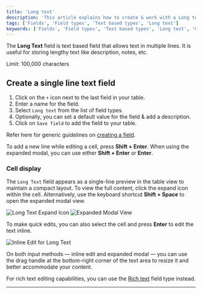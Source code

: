 ```yaml
---
title: 'Long text'
description: 'This article explains how to create & work with a Long text field.'
tags: ['Fields', 'Field types', 'Text based types', 'Long text']
keywords: ['Fields', 'Field types', 'Text based types', 'Long text', 'Create long text field']
---
```



The **Long Text** field is text based field that allows text in multiple lines. It is useful for storing lengthy text like description, notes, etc.

<Callout type="warning">Limit: 100,000 characters</Callout>

## Create a single line text field

1. Click on the `+` icon next to the last field in your table.
2. Enter a name for the field.
3. Select `Long text` from the list of field types.
4. Optionally, you can set a default value for the field & add a description.
5. Click on `Save field` to add the field to your table.

Refer here for generic guidelines on [creating a field](/docs/product-docs/fields#create-a-field).

<Callout type="info">To add a new line while editing a cell, press **Shift + Enter**. When using the expanded modal, you can use either **Shift + Enter** or **Enter**.</Callout>

### Cell display

The `Long Text` field appears as a single-line preview in the table view to maintain a compact layout. To view the full content, click the expand icon within the cell. Alternatively, use the keyboard shortcut **Shift + Space** to open the expanded modal view.

<div style={{ textAlign: 'center' }}>
    <img src="/img/v2/fields/long-text-expand.png" alt="Long Text Expand Icon" />
    <img src="/img/v2/fields/long-text-expand-2.png" alt="Expanded Modal View" />
</div>

To make quick edits, you can also select the cell and press **Enter** to edit the text inline.

<div style={{ textAlign: 'center', marginTop: '1rem' }}>
    <img src="/img/v2/fields/long-text-expand-3.png" alt="Inline Edit for Long Text" />
</div>

<Callout type="info">On both input methods — inline edit and expanded modal — you can use the drag handle at the bottom-right corner of the text area to resize it and better accommodate your content.</Callout>

For rich text editing capabilities, you can use the [Rich text](/docs/product-docs/fields/field-types/text-based/rich-text) field type instead.

---